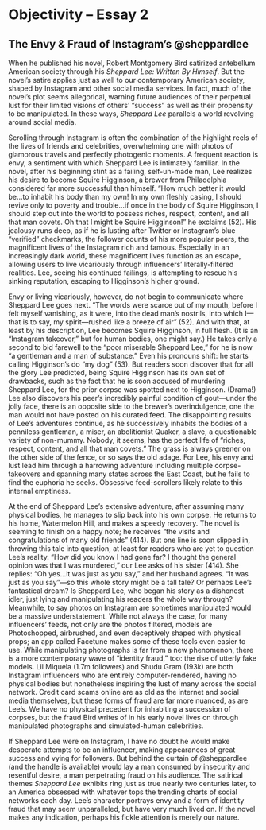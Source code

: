 
<MLA>

# Objectivity – Essay 2

## The Envy & Fraud of Instagram’s @sheppardlee

When he published his novel, Robert Montgomery Bird satirized antebellum American society through his *Sheppard Lee: Written By Himself*. But the novel’s satire applies just as well to our contemporary American society, shaped by Instagram and other social media services. In fact, much of the novel’s plot seems allegorical, warning future audiences of their perpetual lust for their limited visions of others’ “success” as well as their propensity to be manipulated. In these ways, *Sheppard Lee* parallels a world revolving around social media.

Scrolling through Instagram is often the combination of the highlight reels of the lives of friends and celebrities, overwhelming one with photos of glamorous travels and perfectly photogenic moments. A frequent reaction is envy, a sentiment with which Sheppard Lee is intimately familiar. In the novel, after his beginning stint as a failing, self-un-made man, Lee realizes his desire to become Squire Higginson, a brewer from Philadelphia considered far more successful than himself. “How much better it would be…to inhabit his body than my own! In my own fleshly casing, I should revive only to poverty and trouble…if once in the body of Squire Higginson, I should step out into the world to possess riches, respect, content, and all that man covets. Oh that I might be Squire Higginson!” he exclaims (52). His jealousy runs deep, as if he is lusting after Twitter or Instagram’s blue “verified” checkmarks, the follower counts of his more popular peers, the magnificent lives of the Instagram rich and famous. Especially in an increasingly dark world, these magnificent lives function as an escape, allowing users to live vicariously through influencers’ literally-filtered realities. Lee, seeing his continued failings, is attempting to rescue his sinking reputation, escaping to Higginson’s higher ground.

Envy or living vicariously, however, do not begin to communicate where Sheppard Lee goes next. “The words were scarce out of my mouth, before I felt myself vanishing, as it were, into the dead man’s nostrils, into which I—that is to say, my spirit—rushed like a breeze of air” (52). And with that, at least by his description, Lee becomes Squire Higginson, in full flesh. (It is an “Instagram takeover,” but for human bodies, one might say.) He takes only a second to bid farewell to the “poor miserable Sheppard Lee,” for he is now “a gentleman and a man of substance.” Even his pronouns shift: he starts calling Higginson’s do “my dog” (53). But readers soon discover that for all the glory Lee predicted, being Squire Higginson has its own set of drawbacks, such as the fact that he is soon accused of murdering Sheppard Lee, for the prior corpse was spotted next to Higginson. (Drama!) Lee also discovers his peer’s incredibly painful condition of gout—under the jolly face, there is an opposite side to the brewer’s overindulgence, one the man would not have posted on his curated feed. The disappointing results of Lee’s adventures continue, as he successively inhabits the bodies of a penniless gentleman, a miser, an abolitionist Quaker, a slave, a questionable variety of non-mummy. Nobody, it seems, has the perfect life of “riches, respect, content, and all that man covets.” The grass is always greener on the other side of the fence, or so says the old adage. For Lee, his envy and lust lead him through a harrowing adventure including multiple corpse-takeovers and spanning many states across the East Coast, but he fails to find the euphoria he seeks. Obsessive feed-scrollers likely relate to this internal emptiness.

At the end of Sheppard Lee’s extensive adventure, after assuming many physical bodies, he manages to slip back into his own corpse. He returns to his home, Watermelon Hill, and makes a speedy recovery. The novel is seeming to finish on a happy note; he receives “the visits and congratulations of many old friends” (414). But one line is soon slipped in, throwing this tale into question, at least for readers who are yet to question Lee’s reality. “How did you know I had gone far? I thought the general opinion was that I was murdered,” our Lee asks of his sister (414). She replies: “Oh yes…it was just as you say,” and her husband agrees. “It was just as you say”—so this whole story might be a tall tale? Or perhaps Lee’s fantastical dream? Is Sheppard Lee, who began his story as a dishonest idler, just lying and manipulating his readers the whole way through? Meanwhile, to say photos on Instagram are sometimes manipulated would be a massive understatement. While not always the case, for many influencers’ feeds, not only are the photos filtered, models are Photoshopped, airbrushed, and even deceptively shaped with physical props; an app called Facetune makes some of these tools even easier to use. While manipulating photographs is far from a new phenomenon, there is a more contemporary wave of “identity fraud,” too: the rise of utterly fake models. Lil Miquela (1.7m followers) and Shudu Gram (193k) are both Instagram influencers who are entirely computer-rendered, having no physical bodies but nonetheless inspiring the lust of many across the social network. Credit card scams online are as old as the internet and social media themselves, but these forms of fraud are far more nuanced, as are Lee’s. We have no physical precedent for inhabiting a succession of corpses, but the fraud Bird writes of in his early novel lives on through manipulated photographs and simulated-human celebrities.

If Sheppard Lee were on Instagram, I have no doubt he would make desperate attempts to be an influencer, making appearances of great success and vying for followers. But behind the curtain of @sheppardlee (and the handle is available) would lay a man consumed by insecurity and resentful desire, a man perpetrating fraud on his audience. The satirical themes *Sheppard Lee* exhibits ring just as true nearly two centuries later, to an America obsessed with whatever tops the trending charts of social networks each day. Lee’s character portrays envy and a form of identity fraud that may seem unparalleled, but have very much lived on. If the novel makes any indication, perhaps his fickle attention is merely our nature.

</MLA>
